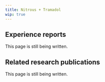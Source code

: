 ---
title: Nitrous + Tramadol
wip: true
---

## Experience reports

This page is still being written.

## Related research publications

This page is still being written.

